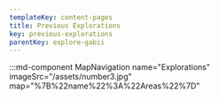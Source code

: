 ```yaml
---
templateKey: content-pages
title: Previous Explorations
key: previous-explorations
parentKey: explore-gabii
---
```

:::md-component MapNavigation name="Explorations" imageSrc="/assets/number3.jpg" map="%7B%22name%22%3A%22Areas%22%7D"
